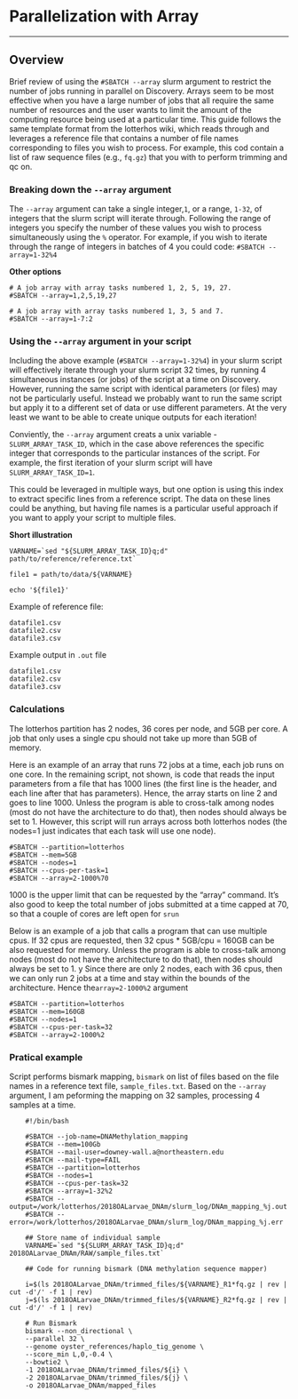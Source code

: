 # Parallelization with Array

------------------------------------------------------------------------

## **Overview** {.unnumbered}

Brief review of using the `#SBATCH --array` slurm argument to restrict the number of jobs running in parallel on Discovery. Arrays seem to be most effective when you have a large number of jobs that all require the same number of resources and the user wants to limit the amount of the computing resource being used at a particular time. This guide follows the same template format from the lotterhos wiki, which reads through and leverages a reference file that contains a number of file names corresponding to files you wish to process. For example, this cod contain a list of raw sequence files (e.g., `fq.gz`) that you with to perform trimming and qc on.

### **Breaking down the `--array` argument** {.unnumbered}

The `--array` argument can take a single integer,`1`, or a range, `1-32`, of integers that the slurm script will iterate through. Following the range of integers you specify the number of these values you wish to process simultaneously using the `%` operator. For example, if you wish to iterate through the range of integers in batches of 4 you could code: `#SBATCH --array=1-32%4`

**Other options**

    # A job array with array tasks numbered 1, 2, 5, 19, 27.
    #SBATCH --array=1,2,5,19,27

    # A job array with array tasks numbered 1, 3, 5 and 7.
    #SBATCH --array=1-7:2

### **Using the `--array` argument in your script** {.unnumbered}

Including the above example (`#SBATCH --array=1-32%4`) in your slurm script will effectively iterate through your slurm script 32 times, by running 4 simultaneous instances (or jobs) of the script at a time on Discovery. However, running the same script with identical parameters (or files) may not be particularly useful. Instead we probably want to run the same script but apply it to a different set of data or use different parameters. At the very least we want to be able to create unique outputs for each iteration!

Conviently, the `--array` argument creats a unix variable - `SLURM_ARRAY_TASK_ID`, which in the case above references the specific integer that corresponds to the particular instances of the script. For example, the first iteration of your slurm script will have `SLURM_ARRAY_TASK_ID=1`.

This could be leveraged in multiple ways, but one option is using this index to extract specific lines from a reference script. The data on these lines could be anything, but having file names is a particular useful approach if you want to apply your script to multiple files.

**Short illustration**

    VARNAME=`sed "${SLURM_ARRAY_TASK_ID}q;d" path/to/reference/reference.txt`

    file1 = path/to/data/${VARNAME}

    echo '${file1}'

Example of reference file:

    datafile1.csv
    datafile2.csv
    datafile3.csv

Example output in `.out` file

    datafile1.csv
    datafile2.csv
    datafile3.csv

### **Calculations** {.unnumbered}

The lotterhos partition has 2 nodes, 36 cores per node, and 5GB per core. A job that only uses a single cpu should not take up more than 5GB of memory.

Here is an example of an array that runs 72 jobs at a time, each job runs on one core. In the remaining script, not shown, is code that reads the input parameters from a file that has 1000 lines (the first line is the header, and each line after that has parameters). Hence, the array starts on line 2 and goes to line 1000. Unless the program is able to cross-talk among nodes (most do not have the architecture to do that), then nodes should always be set to 1. However, this script will run arrays across both lotterhos nodes (the nodes=1 just indicates that each task will use one node).

    #SBATCH --partition=lotterhos
    #SBATCH --mem=5GB
    #SBATCH --nodes=1
    #SBATCH --cpus-per-task=1
    #SBATCH --array=2-1000%70

1000 is the upper limit that can be requested by the "array" command. It's also good to keep the total number of jobs submitted at a time capped at 70, so that a couple of cores are left open for `srun`

Below is an example of a job that calls a program that can use multiple cpus. If 32 cpus are requested, then 32 cpus \* 5GB/cpu = 160GB can be also requested for memory. Unless the program is able to cross-talk among nodes (most do not have the architecture to do that), then nodes should always be set to 1. y Since there are only 2 nodes, each with 36 cpus, then we can only run 2 jobs at a time and stay within the bounds of the architecture. Hence the`array=2-1000%2` argument

    #SBATCH --partition=lotterhos
    #SBATCH --mem=160GB
    #SBATCH --nodes=1
    #SBATCH --cpus-per-task=32
    #SBATCH --array=2-1000%2

### **Pratical example** {.unnumbered}

Script performs bismark mapping, `bismark` on list of files based on the file names in a reference text file, `sample_files.txt`. Based on the `--array` argument, I am peforming the mapping on 32 samples, processing 4 samples at a time.

        #!/bin/bash

        #SBATCH --job-name=DNAMethylation_mapping
        #SBATCH --mem=100Gb
        #SBATCH --mail-user=downey-wall.a@northeastern.edu
        #SBATCH --mail-type=FAIL
        #SBATCH --partition=lotterhos
        #SBATCH --nodes=1
        #SBATCH --cpus-per-task=32
        #SBATCH --array=1-32%2
        #SBATCH --output=/work/lotterhos/2018OALarvae_DNAm/slurm_log/DNAm_mapping_%j.out
        #SBATCH --error=/work/lotterhos/2018OALarvae_DNAm/slurm_log/DNAm_mapping_%j.err

        ## Store name of individual sample
        VARNAME=`sed "${SLURM_ARRAY_TASK_ID}q;d" 2018OALarvae_DNAm/RAW/sample_files.txt`

        ## Code for running bismark (DNA methylation sequence mapper)

        i=$(ls 2018OALarvae_DNAm/trimmed_files/${VARNAME}_R1*fq.gz | rev | cut -d'/' -f 1 | rev) 
        j=$(ls 2018OALarvae_DNAm/trimmed_files/${VARNAME}_R2*fq.gz | rev | cut -d'/' -f 1 | rev)

        # Run Bismark
        bismark --non_directional \
        --parallel 32 \
        --genome oyster_references/haplo_tig_genome \
        --score_min L,0,-0.4 \
        --bowtie2 \
        -1 2018OALarvae_DNAm/trimmed_files/${i} \
        -2 2018OALarvae_DNAm/trimmed_files/${j} \
        -o 2018OALarvae_DNAm/mapped_files
